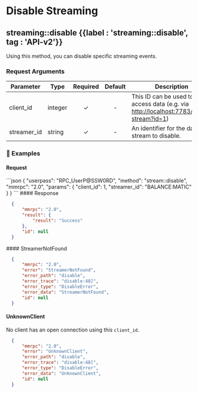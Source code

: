 
# Disable Streaming

## streaming::disable {{label : 'streaming::disable', tag : 'API-v2'}}

Using this method, you can disable specific streaming events.

### Request Arguments

| Parameter    | Type    | Required | Default | Description                                                                                                                      |
| ------------ | ------- | :------: | :-----: | -------------------------------------------------------------------------------------------------------------------------------- |
| client\_id   | integer |     ✓    |    -    | This ID can be used to access data (e.g. via [http://localhost:7783/event-stream?id=1](http://localhost:7783/event-stream?id=1)) |
| streamer\_id | string  |     ✓    |    -    | An identifier for the data stream to disable.                                                                                    |

### 📌 Examples

#### Request

<CodeGroup title="stream::disable" tag="POST" label="stream::disable" mm2MethodDecorate="true">
  ```json
  {
    "userpass": "RPC_UserP@SSW0RD",
    "method": "stream::disable",
    "mmrpc": "2.0",
    "params": {
      "client_id": 1,
      "streamer_id": "BALANCE:MATIC"
    }
  }
  ```
</CodeGroup>

<CollapsibleSection expandedText="Hide Response" collapsedText="Show Response">
  #### Response

  ```json
    {
        "mmrpc": "2.0",
        "result": {
            "result": "Success"
        },
        "id": null
    }
  ```
</CollapsibleSection>

<CollapsibleSection expandedText="Hide Errors" collapsedText="Show Errors">
  #### StreamerNotFound

  ```json
    {
        "mmrpc": "2.0",
        "error": "StreamerNotFound",
        "error_path": "disable",
        "error_trace": "disable:48]",
        "error_type": "DisableError",
        "error_data": "StreamerNotFound",
        "id": null
    }
  ```

  #### UnknownClient

  No client has an open connection using this `client_id`.

  ```json
    {
        "mmrpc": "2.0",
        "error": "UnknownClient",
        "error_path": "disable",
        "error_trace": "disable:48]",
        "error_type": "DisableError",
        "error_data": "UnknownClient",
        "id": null
    }
  ```
</CollapsibleSection>
